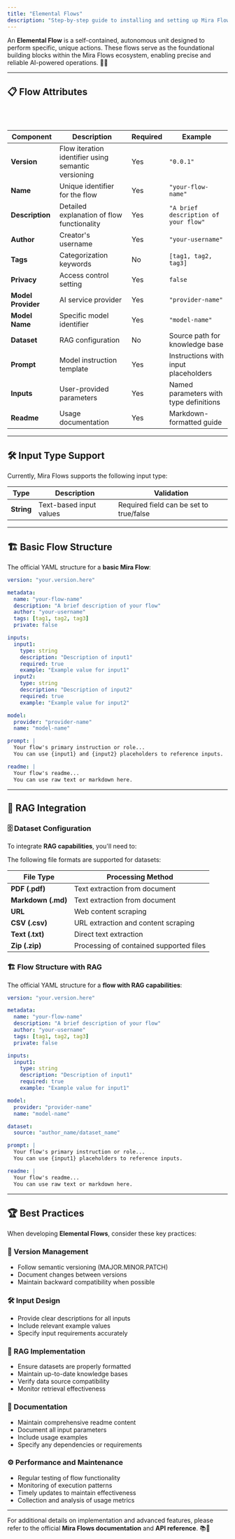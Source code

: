 ```yaml
---
title: "Elemental Flows"
description: "Step-by-step guide to installing and setting up Mira Flows SDK for your project"
---
```


An **Elemental Flow** is a self-contained, autonomous unit designed to perform specific, unique actions. These flows serve as the foundational building blocks within the Mira Flows ecosystem, enabling precise and reliable AI-powered operations. 🤖✨

---

## 📋 Flow Attributes

<br></br>

| Component          | Description                                         | Required | Example                                |
| ------------------ | --------------------------------------------------- | -------- | -------------------------------------- |
| **Version**        | Flow iteration identifier using semantic versioning | Yes      | `"0.0.1"`                              |
| **Name**           | Unique identifier for the flow                      | Yes      | `"your-flow-name"`                     |
| **Description**    | Detailed explanation of flow functionality          | Yes      | `"A brief description of your flow"`   |
| **Author**         | Creator's username                                  | Yes      | `"your-username"`                      |
| **Tags**           | Categorization keywords                             | No       | `[tag1, tag2, tag3]`                   |
| **Privacy**        | Access control setting                              | Yes      | `false`                                |
| **Model Provider** | AI service provider                                 | Yes      | `"provider-name"`                      |
| **Model Name**     | Specific model identifier                           | Yes      | `"model-name"`                         |
| **Dataset**        | RAG configuration                                   | No       | Source path for knowledge base         |
| **Prompt**         | Model instruction template                          | Yes      | Instructions with input placeholders   |
| **Inputs**         | User-provided parameters                            | Yes      | Named parameters with type definitions |
| **Readme**         | Usage documentation                                 | Yes      | Markdown-formatted guide               |

---

## 🛠️ Input Type Support

Currently, Mira Flows supports the following input type:

| Type       | Description             | Validation                              |
| ---------- | ----------------------- | --------------------------------------- |
| **String** | Text-based input values | Required field can be set to true/false |

---

## 🏗️ Basic Flow Structure

The official YAML structure for a **basic Mira Flow**:

```yaml .yaml
version: "your.version.here"

metadata:
  name: "your-flow-name"
  description: "A brief description of your flow"
  author: "your-username"
  tags: [tag1, tag2, tag3]
  private: false

inputs:
  input1:
    type: string
    description: "Description of input1"
    required: true
    example: "Example value for input1"
  input2:
    type: string
    description: "Description of input2"
    required: true
    example: "Example value for input2"

model:
  provider: "provider-name"
  name: "model-name"

prompt: |
  Your flow's primary instruction or role...
  You can use {input1} and {input2} placeholders to reference inputs.

readme: |
  Your flow's readme...
  You can use raw text or markdown here.
```

---

## 🔗 RAG Integration

### 🗄️ Dataset Configuration

To integrate **RAG capabilities**, you'll need to:

<Steps>
  <Step title="📂 Create a dataset using the Mira SDK"></Step>
  <Step title="➕ Add data sources to your dataset"></Step>
  <Step title="🔗 Link the dataset to your flow"></Step>
</Steps>

The following file formats are supported for datasets:

| File Type          | Processing Method                          |
| ------------------ | ------------------------------------------ |
| **PDF (.pdf)**     | Text extraction from document              |
| **Markdown (.md)** | Text extraction from document              |
| **URL**            | Web content scraping                       |
| **CSV (.csv)**     | URL extraction and content scraping        |
| **Text (.txt)**    | Direct text extraction                     |
| **Zip (.zip)**     | Processing of contained supported files    |


### 🏗️ Flow Structure with RAG

The official YAML structure for a **flow with RAG capabilities**:

```yaml .yaml
version: "your.version.here"

metadata:
  name: "your-flow-name"
  description: "A brief description of your flow"
  author: "your-username"
  tags: [tag1, tag2, tag3]
  private: false

inputs:
  input1:
    type: string
    description: "Description of input1"
    required: true
    example: "Example value for input1"

model:
  provider: "provider-name"
  name: "model-name"

dataset:
  source: "author_name/dataset_name"

prompt: |
  Your flow's primary instruction or role...
  You can use {input1} placeholders to reference inputs.

readme: |
  Your flow's readme...
  You can use raw text or markdown here.
```

---

## 🏆 Best Practices

When developing **Elemental Flows**, consider these key practices:

### 📌 Version Management

- Follow semantic versioning (MAJOR.MINOR.PATCH) 
- Document changes between versions 
- Maintain backward compatibility when possible 

### 🛠️ Input Design

- Provide clear descriptions for all inputs 
- Include relevant example values 
- Specify input requirements accurately 

### 🔗 RAG Implementation

- Ensure datasets are properly formatted 
- Maintain up-to-date knowledge bases 
- Verify data source compatibility 
- Monitor retrieval effectiveness 

### 📄 Documentation

- Maintain comprehensive readme content 
- Document all input parameters 
- Include usage examples 
- Specify any dependencies or requirements 

### ⚙️ Performance and Maintenance

- Regular testing of flow functionality 
- Monitoring of execution patterns 
- Timely updates to maintain effectiveness 
- Collection and analysis of usage metrics 

---

For additional details on implementation and advanced features, please refer to the official **Mira Flows documentation** and **API reference**. 📚🔗


